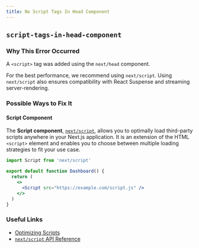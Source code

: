 ```yaml
---
title: No Script Tags In Head Component
---
```


## `script-tags-in-head-component`

### Why This Error Occurred

A `<script>` tag was added using the `next/head` component.

For the best performance, we recommend using `next/script`. Using `next/script` also ensures compatibility with React Suspense and streaming server-rendering.

### Possible Ways to Fix It

#### Script Component

The **Script component**, [`next/script`](/docs/api-reference/next/script.md), allows you to optimally load third-party scripts anywhere in your Next.js application. It is an extension of the HTML `<script>` element and enables you to choose between multiple loading strategies to fit your use case.

```jsx
import Script from 'next/script'

export default function Dashboard() {
  return (
    <>
      <Script src="https://example.com/script.js" />
    </>
  )
}
```

### Useful Links

- [Optimizing Scripts](https://nextjs.org/docs/basic-features/script/)
- [`next/script` API Reference](https://nextjs.org/docs/api-reference/next/script)
